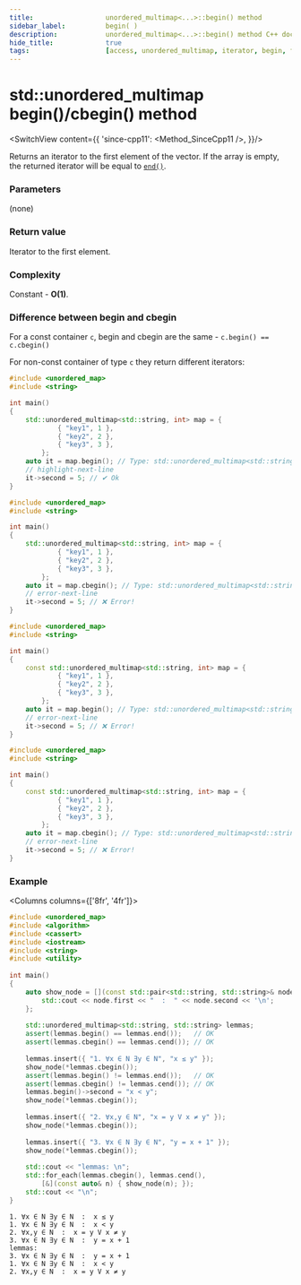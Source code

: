 ```yaml
---
title:					unordered_multimap<...>::begin() method
sidebar_label:			begin( )
description:			unordered_multimap<...>::begin() method C++ documentation
hide_title:				true
tags:					[access, unordered_multimap, iterator, begin, front]
---
```



<!-- Terms -->

<!----------------- Codes ---------------------->

<!-- begin() -->

# std::unordered_multimap begin()/cbegin() method

<SwitchView content={{
        'since-cpp11': <Method_SinceCpp11 />,
    }}/>

Returns an <Tooltip title={Term_ContAlias_Iterator}>iterator</Tooltip> to the first element of the vector.
If the array is empty, the returned iterator will be equal to [`end()`](/docs/std/containers/maps/unordered-multimap/end).

### Parameters

(none)

### Return value

Iterator to the first element.

### Complexity

Constant - **O(1)**.

### Difference between begin and cbegin

For a const container `c`, begin and cbegin are the same - `c.begin() == c.cbegin()`

For non-const container of type `c` they return different iterators:

<Tabs>
<TabItem value="non-const-container" label="Non const container" default>

<Tabs>
<TabItem value="begin" label="begin" default>

```cpp
#include <unordered_map>
#include <string>

int main()
{
    std::unordered_multimap<std::string, int> map = {
			{ "key1", 1 },
			{ "key2", 2 },
			{ "key3", 3 },
		};
    auto it = map.begin(); // Type: std::unordered_multimap<std::string, int>::iterator
    // highlight-next-line
    it->second = 5; // ✔ Ok
}
```

</TabItem>
<TabItem value="cbegin" label="cbegin" default>

```cpp
#include <unordered_map>
#include <string>

int main()
{
    std::unordered_multimap<std::string, int> map = {
			{ "key1", 1 },
			{ "key2", 2 },
			{ "key3", 3 },
		};
    auto it = map.cbegin(); // Type: std::unordered_multimap<std::string, int>::const_iterator    
    // error-next-line
    it->second = 5; // ❌ Error! 
}
```

</TabItem>
</Tabs>

</TabItem>
<TabItem value="const-container" label="Const container">

<Tabs>
<TabItem value="begin" label="begin" default>

```cpp
#include <unordered_map>
#include <string>

int main()
{
    const std::unordered_multimap<std::string, int> map = {
			{ "key1", 1 },
			{ "key2", 2 },
			{ "key3", 3 },
		};
    auto it = map.begin(); // Type: std::unordered_multimap<std::string, int>::const_iterator
    // error-next-line
    it->second = 5; // ❌ Error! 
}
```

</TabItem>
<TabItem value="cbegin" label="cbegin" default>

```cpp
#include <unordered_map>
#include <string>

int main()
{
    const std::unordered_multimap<std::string, int> map = {
			{ "key1", 1 },
			{ "key2", 2 },
			{ "key3", 3 },
		};
    auto it = map.cbegin(); // Type: std::unordered_multimap<std::string, int>::const_iterator
    // error-next-line
    it->second = 5; // ❌ Error! 
}
```

</TabItem>
</Tabs>

</TabItem>
</Tabs>

### Example

<Columns columns={['8fr', '4fr']}>
<div>

```cpp title='Main.cpp' showLineNumbers
#include <unordered_map>
#include <algorithm>
#include <cassert>
#include <iostream>
#include <string>
#include <utility>
 
int main()
{
    auto show_node = [](const std::pair<std::string, std::string>& node) {
        std::cout << node.first << "  :  " << node.second << '\n';
    };
 
    std::unordered_multimap<std::string, std::string> lemmas;
    assert(lemmas.begin() == lemmas.end());   // OK
    assert(lemmas.cbegin() == lemmas.cend()); // OK
 
    lemmas.insert({ "1. ∀x ∈ N ∃y ∈ N", "x ≤ y" });
    show_node(*lemmas.cbegin());
    assert(lemmas.begin() != lemmas.end());   // OK
    assert(lemmas.cbegin() != lemmas.cend()); // OK
    lemmas.begin()->second = "x < y";
    show_node(*lemmas.cbegin());
 
    lemmas.insert({ "2. ∀x,y ∈ N", "x = y V x ≠ y" });
    show_node(*lemmas.cbegin());
 
    lemmas.insert({ "3. ∀x ∈ N ∃y ∈ N", "y = x + 1" });
    show_node(*lemmas.cbegin());
 
    std::cout << "lemmas: \n";
    std::for_each(lemmas.cbegin(), lemmas.cend(), 
        [&](const auto& n) { show_node(n); });
    std::cout << "\n";
}
```

</div>
<div>

```plaintext title="Possible Output"
1. ∀x ∈ N ∃y ∈ N  :  x ≤ y
1. ∀x ∈ N ∃y ∈ N  :  x < y
2. ∀x,y ∈ N  :  x = y V x ≠ y
3. ∀x ∈ N ∃y ∈ N  :  y = x + 1
lemmas: 
3. ∀x ∈ N ∃y ∈ N  :  y = x + 1
1. ∀x ∈ N ∃y ∈ N  :  x < y
2. ∀x,y ∈ N  :  x = y V x ≠ y
```

</div>
</Columns>
